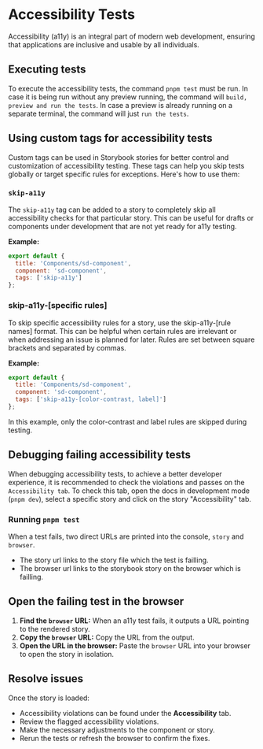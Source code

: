
<Meta title="Packages/Docs/Accessibility Tests" />

# Accessibility Tests

Accessibility (a11y) is an integral part of modern web development,
ensuring that applications are inclusive and usable by all individuals.

## Executing tests

To execute the accessibility tests, the command `pnpm test` must be run.
In case it is being run without any preview running, the command will `build, preview and run the tests`.
In case a preview is already running on a separate terminal, the command will just `run the tests`.

## Using custom tags for accessibility tests

Custom tags can be used in Storybook stories for better control and customization of
accessibility testing. These tags can help you skip tests globally or
target specific rules for exceptions. Here's how to use them:

### `skip-a11y`

The `skip-a11y` tag can be added to a story to completely skip all accessibility checks
for that particular story. This can be useful for drafts or components under development
that are not yet ready for a11y testing.

**Example:**

```js
export default {
  title: 'Components/sd-component',
  component: 'sd-component',
  tags: ['skip-a11y']
};
```

### skip-a11y-[specific rules]

To skip specific accessibility rules for a story, use the skip-a11y-[rule names] format.
This can be helpful when certain rules are irrelevant or when addressing an issue is planned for later.
Rules are set between square brackets and separated by commas.

**Example:**

```js
export default {
  title: 'Components/sd-component',
  component: 'sd-component',
  tags: ['skip-a11y-[color-contrast, label]']
};
```

In this example, only the color-contrast and label rules are skipped during testing.

## Debugging failing accessibility tests

When debugging accessibility tests, to achieve a better developer experience,
it is recommended to check the violations and passes on the `Accessibility tab`.
To check this tab, open the docs in development mode (`pnpm dev`),
select a specific story and click on the story "Accessibility" tab.

### Running `pnpm test`

When a test fails, two direct URLs are printed into the console, `story` and `browser`.

- The story url links to the story file which the test is failling.
- The browser url links to the storybook story on the browser which is failling.

## Open the failing test in the browser

1. **Find the `browser` URL:** When an a11y test fails, it outputs a URL pointing to the rendered story.
2. **Copy the `browser` URL:** Copy the URL from the output.
3. **Open the URL in the browser:** Paste the `browser` URL into your browser to open the story in isolation.

## Resolve issues

Once the story is loaded:

- Accessibility violations can be found under the **Accessibility** tab.
- Review the flagged accessibility violations.
- Make the necessary adjustments to the component or story.
- Rerun the tests or refresh the browser to confirm the fixes.
